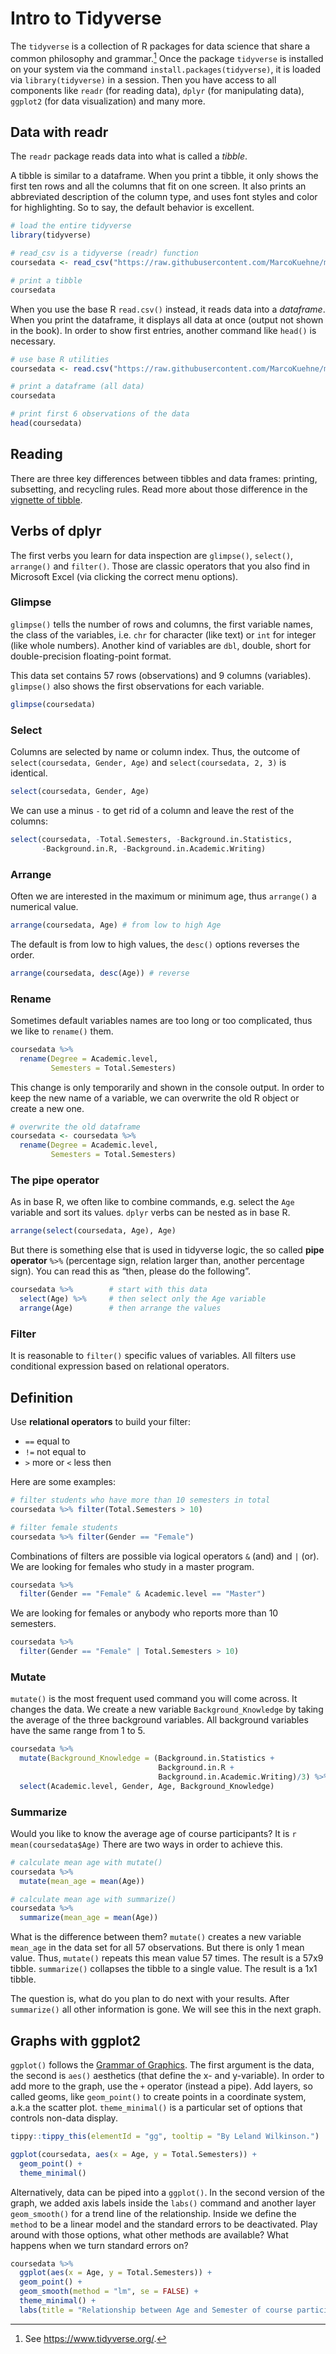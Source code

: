 
# Intro to Tidyverse {-}

The `tidyverse` is a collection of R packages for data science that share a common philosophy and grammar.^[See <https://www.tidyverse.org/>.] Once the package `tidyverse` is installed on your system via the command `install.packages(tidyverse)`, it is loaded via `library(tidyverse)` in a session. Then you have access to all components like `readr` (for reading data), `dplyr` (for manipulating data), `ggplot2` (for data visualization) and many more. 

## Data with readr {-}

The `readr` package reads data into what is called a *tibble*. 

A tibble is similar to a dataframe. When you print a tibble, it only shows the first ten rows and all the columns that fit on one screen. It also prints an abbreviated description of the column type, and uses font styles and color for highlighting. So to say, the default behavior is excellent.

```r
# load the entire tidyverse
library(tidyverse)

# read_csv is a tidyverse (readr) function
coursedata <- read_csv("https://raw.githubusercontent.com/MarcoKuehne/marcokuehne.github.io/main/data/Course/GF_2022_57.csv")

# print a tibble
coursedata
```

When you use the base R `read.csv()` instead, it reads data into a *dataframe*. When you print the dataframe, it displays all data at once (output not shown in the book). In order to show first entries, another command like `head()` is necessary.

```r
# use base R utilities 
coursedata <- read.csv("https://raw.githubusercontent.com/MarcoKuehne/marcokuehne.github.io/main/data/Course/GF_2022_57.csv")

# print a dataframe (all data)
coursedata

# print first 6 observations of the data
head(coursedata)
```

:::: {.reading}
::: {.titelreading}
<h2> Reading </h2>
:::
There are three key differences between tibbles and data frames: printing, subsetting, and recycling rules. Read more about those difference in the [vignette of tibble](https://cran.r-project.org/web/packages/tibble/vignettes/tibble.html).
::::

## Verbs of dplyr {-}

The first verbs you learn for data inspection are `glimpse()`, `select()`, `arrange()` and `filter()`. Those are classic operators that you also find in Microsoft Excel (via clicking the correct menu options). 

### Glimpse {-}

`glimpse()` tells the number of rows and columns, the first variable names, the class of the variables, i.e. `chr` for character (like text) or `int` for integer (like whole numbers). Another kind of variables are `dbl`, double, short for double-precision floating-point format.

This data set contains 57 rows (observations) and 9 columns (variables).  `glimpse()` also shows the first observations for each variable. 

```r
glimpse(coursedata)
```

### Select {-}

Columns are selected by name or column index. Thus, the outcome of `select(coursedata, Gender, Age)` and `select(coursedata, 2, 3)` is identical.

```r
select(coursedata, Gender, Age) 
```

We can use a minus `-` to get rid of a column and leave the rest of the columns:

```r
select(coursedata, -Total.Semesters, -Background.in.Statistics,
       -Background.in.R, -Background.in.Academic.Writing) 
```
  
### Arrange {-}

Often we are interested in the maximum or minimum age, thus `arrange()` a numerical value. 

```r
arrange(coursedata, Age) # from low to high Age
```

The default is from low to high values, the `desc()` options reverses the order.

```r
arrange(coursedata, desc(Age)) # reverse 
```

### Rename {-}

Sometimes default variables names are too long or too complicated, thus we like to `rename()` them. 

```r
coursedata %>% 
  rename(Degree = Academic.level,
         Semesters = Total.Semesters)
```
This change is only temporarily and shown in the console output. In order to keep the new name of a variable, we can overwrite the old R object or create a new one. 

```r
# overwrite the old dataframe 
coursedata <- coursedata %>% 
  rename(Degree = Academic.level,
         Semesters = Total.Semesters)
```

### The pipe operator {-}

As in base R, we often like to combine commands, e.g. select the `Age` variable and sort its values. `dplyr` verbs can be nested as in base R. 

```r
arrange(select(coursedata, Age), Age) 
```

But there is something else that is used in tidyverse logic, the so called **pipe operator** ` %>%` (percentage sign, relation larger than, another percentage sign). You can read this as "then, please do the following". 

```r
coursedata %>%        # start with this data
  select(Age) %>%     # then select only the Age variable
  arrange(Age)        # then arrange the values
```

### Filter {-}

It is reasonable to `filter()` specific values of variables. All filters use conditional expression based on relational operators.

:::: {.defbox}
::: {.titeldefbox}
<h2> Definition </h2>
:::
Use **relational operators** to build your filter: 

- `==` equal to
- `!=` not equal to
- `>` more or `<` less then 
::::

Here are some examples: 

```r
# filter students who have more than 10 semesters in total
coursedata %>% filter(Total.Semesters > 10) 

# filter female students
coursedata %>% filter(Gender == "Female") 
```

Combinations of filters are possible via logical operators `&` (and) and `|` (or). We are looking for females who study in a master program.

```r
coursedata %>%      
  filter(Gender == "Female" & Academic.level == "Master") 
```

We are looking for females or anybody who reports more than 10 semesters. 
```r
coursedata %>%      
  filter(Gender == "Female" | Total.Semesters > 10) 
```

### Mutate {-}

`mutate()` is the most frequent used command you will come across. It changes the data. We create a new variable `Background_Knowledge` by taking the average of the three background variables. All background variables have the same range from 1 to 5. 

```r
coursedata %>%      
  mutate(Background_Knowledge = (Background.in.Statistics +
                                 Background.in.R + 
                                 Background.in.Academic.Writing)/3) %>% 
  select(Academic.level, Gender, Age, Background_Knowledge)
```

### Summarize {-}

Would you like to know the average age of course participants? It is `r mean(coursedata$Age)` There are two ways in order to achieve this. 

```r
# calculate mean age with mutate()
coursedata %>%      
  mutate(mean_age = mean(Age)) 

# calculate mean age with summarize() 
coursedata %>%      
  summarize(mean_age = mean(Age)) 
```

What is the difference between them? `mutate()` creates a new variable `mean_age` in the data set for all 57 observations. But there is only 1 mean value. Thus, `mutate()` repeats this mean value 57 times. The result is a 57x9 tibble. `summarize()` collapses the tibble to a single value. The result is a 1x1 tibble.

The question is, what do you plan to do next with your results. After `summarize()` all other information is gone. We will see this in the next graph. 

## Graphs with ggplot2 {-}

`ggplot()` follows the <u id='gg'>Grammar of Graphics</u>. The first argument is the data, the second is `aes()` aesthetics (that define the x- and y-variable). In order to add more to the graph, use the `+` operator (instead a pipe). Add layers, so called geoms, like `geom_point()` to create points in a coordinate system, a.k.a the scatter plot. `theme_minimal()` is a particular set of options that controls non-data display. 

```r
tippy::tippy_this(elementId = "gg", tooltip = "By Leland Wilkinson.")
```

```r
ggplot(coursedata, aes(x = Age, y = Total.Semesters)) + 
  geom_point() + 
  theme_minimal()
```

Alternatively, data can be piped into a `ggplot()`. In the second version of the graph, we added axis labels inside the `labs()` command and another layer `geom_smooth()` for a trend line of the relationship. Inside we define the `method` to be a linear model and the standard errors to be deactivated. Play around with those options, what other methods are available? What happens when we turn standard errors on? 

```r
coursedata %>% 
  ggplot(aes(x = Age, y = Total.Semesters)) + 
  geom_point() + 
  geom_smooth(method = "lm", se = FALSE) + 
  theme_minimal() +
  labs(title = "Relationship between Age and Semester of course participants.", x = "Age", y = "Semesters")
```


